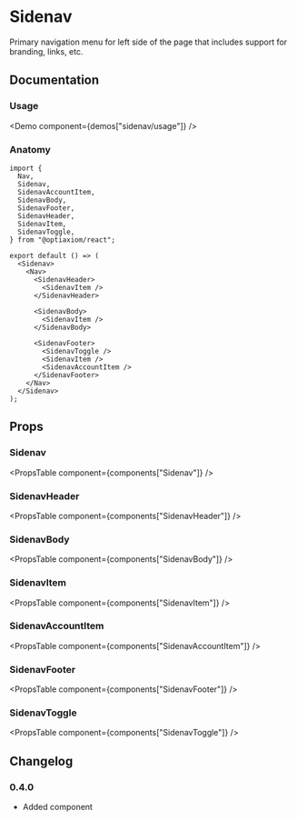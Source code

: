 
# Sidenav

Primary navigation menu for left side of the page that includes support for branding, links, etc.

## Documentation

### Usage

<Demo component={demos["sidenav/usage"]} />

### Anatomy

```tsx
import {
  Nav,
  Sidenav,
  SidenavAccountItem,
  SidenavBody,
  SidenavFooter,
  SidenavHeader,
  SidenavItem,
  SidenavToggle,
} from "@optiaxiom/react";

export default () => (
  <Sidenav>
    <Nav>
      <SidenavHeader>
        <SidenavItem />
      </SidenavHeader>

      <SidenavBody>
        <SidenavItem />
      </SidenavBody>

      <SidenavFooter>
        <SidenavToggle />
        <SidenavItem />
        <SidenavAccountItem />
      </SidenavFooter>
    </Nav>
  </Sidenav>
);
```

## Props

### Sidenav

<PropsTable component={components["Sidenav"]} />
### SidenavHeader
<PropsTable component={components["SidenavHeader"]} />
### SidenavBody
<PropsTable component={components["SidenavBody"]} />
### SidenavItem
<PropsTable component={components["SidenavItem"]} />
### SidenavAccountItem
<PropsTable component={components["SidenavAccountItem"]} />
### SidenavFooter
<PropsTable component={components["SidenavFooter"]} />
### SidenavToggle
<PropsTable component={components["SidenavToggle"]} />

## Changelog

### 0.4.0

- Added component
